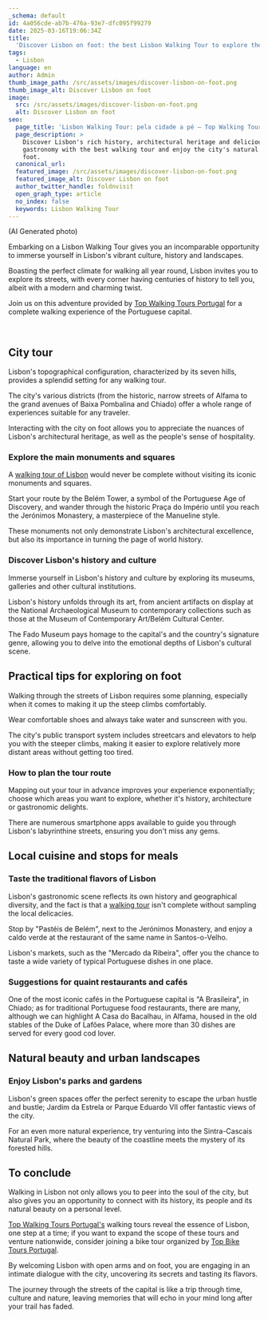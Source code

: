 ```yaml
---
_schema: default
id: 4a056cde-ab7b-476a-93e7-dfc095f99279
date: 2025-03-16T19:06:34Z
title:
  'Discover Lisbon on foot: the best Lisbon Walking Tour to explore the city'
tags:
  - Lisbon
language: en
author: Admin
thumb_image_path: /src/assets/images/discover-lisbon-on-foot.png
thumb_image_alt: Discover Lisbon on foot
image:
  src: /src/assets/images/discover-lisbon-on-foot.png
  alt: Discover Lisbon on foot
seo:
  page_title: 'Lisbon Walking Tour: pela cidade a pé – Top Walking Tours'
  page_description: >
    Discover Lisbon's rich history, architectural heritage and delicious
    gastronomy with the best walking tour and enjoy the city's natural beauty on
    foot.
  canonical_url:
  featured_image: /src/assets/images/discover-lisbon-on-foot.png
  featured_image_alt: Discover Lisbon on foot
  author_twitter_handle: foldnvisit
  open_graph_type: article
  no_index: false
  keywords: Lisbon Walking Tour
---
```


<SnippetsAstroImage
  image_path="/src/assets/images/discover-lisbon-on-foot.png"
  image_alt="Discover Lisbon on foot"
/>

(AI Generated photo)

Embarking on a Lisbon Walking Tour gives you an incomparable opportunity to
immerse yourself in Lisbon's vibrant culture, history and landscapes.

Boasting the perfect climate for walking all year round, Lisbon invites you to
explore its streets, with every corner having centuries of history to tell you,
albeit with a modern and charming twist.

Join us on this adventure provided by
[Top Walking Tours Portugal](https://topwalkingtoursportugal.com/passeios-pedestres-portugal/)
for a complete walking experience of the Portuguese capital.

&nbsp;

## City tour

Lisbon's topographical configuration, characterized by its seven hills, provides
a splendid setting for any walking tour.

The city's various districts (from the historic, narrow streets of Alfama to the
grand avenues of Baixa Pombalina and Chiado) offer a whole range of experiences
suitable for any traveler.

Interacting with the city on foot allows you to appreciate the nuances of
Lisbon's architectural heritage, as well as the people's sense of hospitality.

### Explore the main monuments and squares

A
[walking tour of Lisbon](https://topwalkingtoursportugal.com/passeios-pedestres-portugal/)
would never be complete without visiting its iconic monuments and squares.

Start your route by the Belém Tower, a symbol of the Portuguese Age of
Discovery, and wander through the historic Praça do Império until you reach the
Jerónimos Monastery, a masterpiece of the Manueline style.

These monuments not only demonstrate Lisbon's architectural excellence, but also
its importance in turning the page of world history.

### Discover Lisbon's history and culture

Immerse yourself in Lisbon's history and culture by exploring its museums,
galleries and other cultural institutions.

Lisbon's history unfolds through its art, from ancient artifacts on display at
the National Archaeological Museum to contemporary collections such as those at
the Museum of Contemporary Art/Belém Cultural Center.

The Fado Museum pays homage to the capital's and the country's signature genre,
allowing you to delve into the emotional depths of Lisbon's cultural scene.

## Practical tips for exploring on foot

Walking through the streets of Lisbon requires some planning, especially when it
comes to making it up the steep climbs comfortably.

Wear comfortable shoes and always take water and sunscreen with you.

The city's public transport system includes streetcars and elevators to help you
with the steeper climbs, making it easier to explore relatively more distant
areas without getting too tired.

### How to plan the tour route

Mapping out your tour in advance improves your experience exponentially; choose
which areas you want to explore, whether it's history, architecture or
gastronomic delights.

There are numerous smartphone apps available to guide you through Lisbon's
labyrinthine streets, ensuring you don't miss any gems.

## Local cuisine and stops for meals

### Taste the traditional flavors of Lisbon

Lisbon's gastronomic scene reflects its own history and geographical diversity,
and the fact is that a
[walking tour](https://topwalkingtoursportugal.com/passeios-pedestres-portugal/)
isn't complete without sampling the local delicacies.

Stop by "Pastéis de Belém", next to the Jerónimos Monastery, and enjoy a caldo
verde at the restaurant of the same name in Santos-o-Velho.

Lisbon's markets, such as the "Mercado da Ribeira", offer you the chance to
taste a wide variety of typical Portuguese dishes in one place.

### Suggestions for quaint restaurants and cafés

One of the most iconic cafés in the Portuguese capital is "A Brasileira", in
Chiado; as for traditional Portuguese food restaurants, there are many, although
we can highlight A Casa do Bacalhau, in Alfama, housed in the old stables of the
Duke of Lafões Palace, where more than 30 dishes are served for every good cod
lover.

## Natural beauty and urban landscapes

### Enjoy Lisbon's parks and gardens

Lisbon's green spaces offer the perfect serenity to escape the urban hustle and
bustle; Jardim da Estrela or Parque Eduardo VII offer fantastic views of the
city.

For an even more natural experience, try venturing into the Sintra-Cascais
Natural Park, where the beauty of the coastline meets the mystery of its
forested hills.

## To conclude

Walking in Lisbon not only allows you to peer into the soul of the city, but
also gives you an opportunity to connect with its history, its people and its
natural beauty on a personal level.

[Top Walking Tours Portugal's](https://topwalkingtoursportugal.com/passeios-pedestres-portugal/)
walking tours reveal the essence of Lisbon, one step at a time; if you want to
expand the scope of these tours and venture nationwide, consider joining a bike
tour organized by
[Top Bike Tours Portugal](https://topbiketoursportugal.com/passeios-de-bicicleta-portugal/).

By welcoming Lisbon with open arms and on foot, you are engaging in an intimate
dialogue with the city, uncovering its secrets and tasting its flavors.

The journey through the streets of the capital is like a trip through time,
culture and nature, leaving memories that will echo in your mind long after your
trail has faded.

<br>
